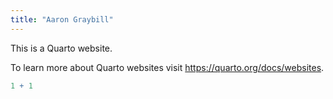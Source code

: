 ```yaml
---
title: "Aaron Graybill"
---
```


This is a Quarto website.

To learn more about Quarto websites visit <https://quarto.org/docs/websites>.

```r
1 + 1
```
